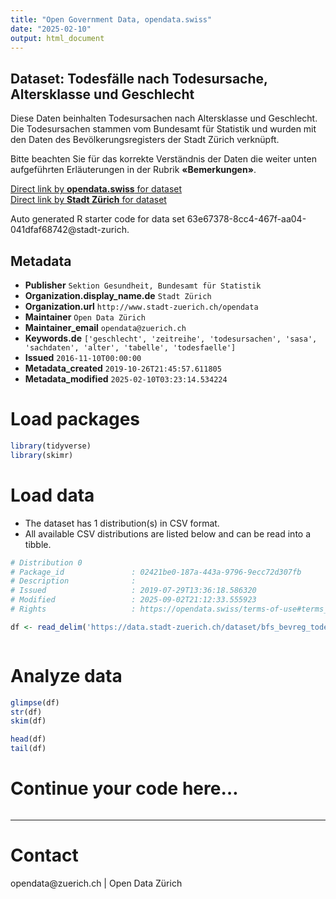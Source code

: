 ```yaml
---
title: "Open Government Data, opendata.swiss"
date: "2025-02-10"
output: html_document
---
```


## Dataset: Todesfälle nach Todesursache, Altersklasse und Geschlecht

Diese Daten beinhalten Todesursachen nach Altersklasse und Geschlecht. Die Todesursachen stammen vom Bundesamt für Statistik und wurden mit den Daten des Bevölkerungsregisters der Stadt Zürich verknüpft.

Bitte beachten Sie für das korrekte Verständnis der Daten die weiter unten aufgeführten  Erläuterungen in der Rubrik **«Bemerkungen»**.


[Direct link by **opendata.swiss** for dataset](https://opendata.swiss/de/dataset/todesfalle-nach-todesursache-altersklasse-und-geschlecht-seit-19953)<br>
[Direct link by **Stadt Zürich** for dataset](https://data.stadt-zuerich.ch/dataset/bfs_bevreg_todesursache_alter_geschlecht_seit1995_od3110)

Auto generated R starter code for data set 63e67378-8cc4-467f-aa04-041dfaf68742@stadt-zurich.

## Metadata

- **Publisher** `Sektion Gesundheit, Bundesamt für Statistik`
- **Organization.display_name.de** `Stadt Zürich`
- **Organization.url** `http://www.stadt-zuerich.ch/opendata`
- **Maintainer** `Open Data Zürich`
- **Maintainer_email** `opendata@zuerich.ch`
- **Keywords.de** `['geschlecht', 'zeitreihe', 'todesursachen', 'sasa', 'sachdaten', 'alter', 'tabelle', 'todesfaelle']`
- **Issued** `2016-11-10T00:00:00`
- **Metadata_created** `2019-10-26T21:45:57.611805`
- **Metadata_modified** `2025-02-10T03:23:14.534224`


# Load packages

```r

library(tidyverse)
library(skimr)

```

# Load data

-   The dataset has 1 distribution(s) in CSV format.
-   All available CSV distributions are listed below and can be read into a tibble.

```r

# Distribution 0
# Package_id               : 02421be0-187a-443a-9796-9ecc72d307fb
# Description              : 
# Issued                   : 2019-07-29T13:36:18.586320
# Modified                 : 2025-09-02T21:12:33.555923
# Rights                   : https://opendata.swiss/terms-of-use#terms_open

df <- read_delim('https://data.stadt-zuerich.ch/dataset/bfs_bevreg_todesursache_alter_geschlecht_seit1995_od3110/download/BEV311OD3110.csv')



```

# Analyze data

```r

glimpse(df)
str(df)
skim(df)

head(df)
tail(df)

```

# Continue your code here...

```r

```

------------------------------------------------------------------------

# Contact

opendata@zuerich.ch | Open Data Zürich
